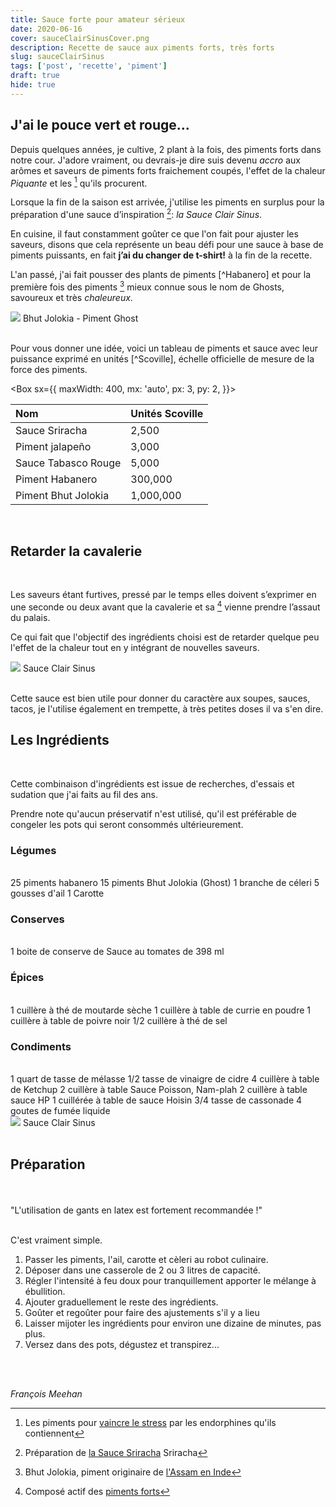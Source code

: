 ```yaml
---
title: Sauce forte pour amateur sérieux
date: 2020-06-16
cover: sauceClairSinusCover.png
description: Recette de sauce aux piments forts, très forts
slug: sauceClairSinus
tags: ['post', 'recette', 'piment']
draft: true
hide: true
---
```


## J'ai le pouce vert et rouge...

Depuis quelques années, je cultive, 2 plant à la fois, des piments forts dans notre cour. J'adore vraiment, ou devrais-je dire suis devenu *accro* aux arômes et saveurs de piments forts fraichement coupés,  l'effet de la chaleur *Piquante* et les [^Endorphines] qu'ils procurent.

Lorsque la fin de la saison est arrivée, j'utilise les piments en surplus pour la préparation d'une sauce d’inspiration [^Sriracha]: *la Sauce Clair Sinus*.

En cuisine, il faut constamment goûter ce que l'on fait pour ajuster les saveurs, disons que cela représente un beau défi pour une sauce à base de piments puissants, en fait **j’ai du changer de t-shirt!** à la fin de la recette.

L'an passé, j'ai fait pousser des plants de piments [^Habanero] et pour la première fois des piments [^Bhut_jolokia] mieux connue sous le nom de Ghosts, savoureux et très *chaleureux*.


<Flex>
  <Card width={[ 256, 320 ]} mx='auto'>
    <Image src='ghostPepperPlant.jpg'/>
    <Text>
      Bhut Jolokia - Piment Ghost
    </Text>
  </Card>
</Flex>

<br/>
<br/>


Pour vous donner une idée, voici un tableau de piments et sauce avec leur puissance exprimé en unités [^Scoville], échelle officielle de mesure de la force des piments.


<Box
  sx={{
    maxWidth: 400,
    mx: 'auto',
    px: 3,
    py: 2,
  }}>

|  Nom  |  Unités Scoville  |
|:---| :---|
| Sauce Sriracha   |  2,500  |
| Piment jalapeño   |  3,000  |
| Sauce Tabasco Rouge   |  5,000  |
| Piment Habanero   |  300,000  |
| Piment Bhut Jolokia   |  1,000,000    |

</Box>

<br/>

## Retarder la cavalerie
<br/>

Les saveurs étant furtives, pressé par le temps elles doivent s’exprimer en une seconde ou deux avant que la cavalerie et sa [^capsaïcine] vienne prendre l’assaut du palais.

Ce qui fait que l'objectif des ingrédients choisi est de retarder quelque peu l'effet de la chaleur tout en y intégrant de nouvelles saveurs.

<Flex>
  <Card width={[ 256, 320 ]} mx='auto'>
    <Image src='sauceClairSinus02.jpg'/>
    <Text>
      Sauce Clair Sinus
    </Text>
  </Card>
</Flex>

<br/>
<br/>

Cette sauce est bien utile pour donner du caractère aux soupes, sauces, tacos, je l'utilise également en trempette, à très petites doses il va s'en dire.

## Les Ingrédients
<br/>

Cette combinaison d'ingrédients est issue de recherches, d'essais et sudation que j'ai faits au fil des ans.

Prendre note qu'aucun préservatif n'est utilisé, qu'il est préférable de congeler les pots qui seront consommés ultérieurement.


### Légumes
<br/>


<Box>
  <Label fontSize={20} >
    <Checkbox id='habanero' name='habanero' />
    25 piments habanero </Label>
  <Label fontSize={20} >
    <Checkbox id='jolo' name='jolo' />
    15 piments Bhut Jolokia (Ghost) </Label>
  <Label fontSize={20}>
    <Checkbox id='celerie' name='Celeri'/>
    1 branche de céleri </Label>
      <Label fontSize={20}>
    <Checkbox id='ail' name='Ail'/>
    5 gousses d'ail </Label>
    <Label fontSize={20}>
    <Checkbox id='car' name='Carotte'/>
    1 Carotte </Label>
</Box>
<br/>

### Conserves
<br/>
<Box>
  <Label fontSize={20} >
    <Checkbox id='sautom' name='sautom' />
    1 boite de conserve de Sauce au tomates de 398 ml </Label>
</Box>

<br/>

### Épices
<br/>

<Box>
  <Label fontSize={20} >
    <Checkbox id='moutarde' name='moutarde' />
    1 cuillère à thé de moutarde sèche </Label>
  <Label fontSize={20} >
    <Checkbox id='curry' name='curry' />
    1 cuillère à table de currie en poudre </Label>
  <Label fontSize={20} >
    <Checkbox id='poivre' name='poivre' />
    1 cuillère à table de poivre noir </Label>
  <Label fontSize={20} >
    <Checkbox id='sel' name='sel' />
    1/2 cuillère à thé de sel </Label>
</Box>

<br/>

### Condiments
<br/>
<Box>
  <Label fontSize={20} >
    <Checkbox id='melasse' name='melasse' />
     1 quart de tasse de mélasse </Label>
  <Label fontSize={20} >
    <Checkbox id='cidre' name='cidre' />
     1/2 tasse de vinaigre de cidre </Label>
  <Label fontSize={20} >
    <Checkbox id='ketchup' name='ketchup' />
    4 cuillère à table de Ketchup </Label>
  <Label fontSize={20} >
    <Checkbox id='Namplah' name='Namplah' />
     2 cuillère à table Sauce Poisson, Nam-plah </Label>
  <Label fontSize={20} >
    <Checkbox id='HP' name='HP' />
    2 cuillère à table sauce HP </Label>
  <Label fontSize={20} >
    <Checkbox id='Hoisin' name='Hoisin' />
    1 cuillérée à table de sauce Hoisin </Label>
  <Label fontSize={20} >
    <Checkbox id='cassonade' name='cassonade' />
    3/4 tasse de cassonade </Label>
  <Label fontSize={20} >
    <Checkbox id='fumée' name='fumée' />
    4 goutes de fumée liquide </Label>
</Box>

<br/>

<Flex>
  <Card width={[ 256, 320 ]} mx='auto'>
    <Image src='sauceClairSinus.png'/>
    <Text>
      Sauce Clair Sinus
    </Text>
  </Card>
</Flex>

<br/>
<br/>

## Préparation 
<br/>
<br/>


<Flex flexWrap='grid' mx={10} >
  <Box width={1/4}
    sx={{
        p: 3,
        px: 5,
        py: 4,
        backgroundImage: `url(${Warningfm})`,
        backgroundSize: 'auto',
        backgroundRepeat: 'no-repeat',
        borderRadius: 3,
        bg: 'background',
      }}>
  </Box>
	<Box width={3/4} >
		<Text p={1} px='3' py='4' bg='muted' fontSize={4} fontStyle='oblique' fontWeight='bold' >
      "L'utilisation de gants en latex est fortement recommandée !"
    </Text>
  </Box>
</Flex>

<br/>

<br/>


C'est vraiment simple.

1. Passer les piments, l'ail, carotte et cèleri au robot culinaire.
1. Déposer  dans une casserole de 2 ou 3 litres de capacité.
1. Régler l'intensité à feu doux pour tranquillement apporter le mélange à ébullition.
1. Ajouter graduellement le reste des ingrédients.
1. Goûter et regoûter pour faire des ajustements s'il y a lieu
1. Laisser mijoter les ingrédients pour environ une dizaine de minutes, pas plus.
1. Versez dans des pots, dégustez et transpirez... 

<br/>
<br/>

*François Meehan*



[^Bhut_jolokia]: Bhut Jolokia, piment originaire de [l'Assam en Inde](https://fr.wikipedia.org/wiki/Bhut_Jolokia)
[^Sriracha]: Préparation de [la Sauce Sriracha](https://en.wikipedia.org/wiki/Srircha_sauce_(Huy_Fong_Foods)#Preparation) Sriracha
[^Endorphines]: Les piments pour [vaincre le stress](https://www.doctissimo.fr/nutrition/diaporamas/alimentation-et-sante/les-piments-pour-vaincre-le-stress) par les endorphines qu'ils contiennent
[^capsaïcine]: Composé actif des [piments forts](https://fr.wikipedia.org/wiki/Capsa%C3%AFcine)